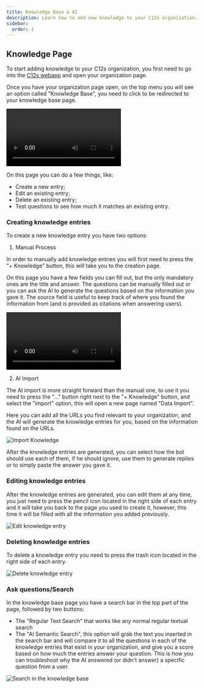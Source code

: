 ```yaml
---
title: Knowledge Base & AI
description: Learn how to add new knowledge to your C12s organization.
sidebar:
  order: 1
---
```




## Knowledge Page

To start adding knowledge to your C12s organization, you first need to go into the [C12s webapp](https://app.c12s.ai?r=docs) and open your organization page.

Once you have your organization page open, on the top menu you will see an option called "Knowledge Base", you need to click to be redirected to your knowledge base page.

<Video
  src={knowledgebase}
  title='Knowledge Base Page'
  autoPlay
  loop
  controls
/>

On this page you can do a few things, like:

* Create a new entry;
* Edit an existing entry;
* Delete an existing entry;
* Test questions to see how much it matches an existing entry.

### Creating knowledge entries

To create a new knowledge entry you have two options:

1) Manual Process

In order to manually add knowledge entries you will first need to press the "+ Knowledge" button, this will take you to the creation page.

On this page you have a few fields you can fill out, but the only mandatory ones are the title and answer. The questions can be manually filled out or you can ask the AI to generate the questions based on the information you gave it. The source field is useful to keep track of where you found the information from (and is provided as citations when answering users).

<Video
  src={addManualKnowledge}
  title='Manual Knowledge Entry'
  autoPlay
  loop
  controls
/>

2) AI Import

The AI import is more straight forward than the manual one, to use it you need to press the "..." button right next to the "+ Knowledge" button, and select the "import" option, this will open a new page named "Data Import".

Here you can add all the URLs you find relevant to your organization, and the AI will generate the knowledge entries for you, based on the information found on the URLs.

![Import Knowledge](src/assets/screenshots/knowledge/import-knowledge.gif)

After the knowledge entries are generated, you can select how the bot should use each of them, if he should ignore, use them to generate replies or to simply paste the answer you gave it.

### Editing knowledge entries

After the knowledge entries are generated, you can edit them at any time, you just need to press the pencil icon located in the right side of each entry and it will take you back to the page you used to create it, however, this time it will be filled with all the information you added previously.

![Edit knowledge entry](src/assets/screenshots/knowledge/editing.gif)

### Deleting knowledge entries

To delete a knowledge entry you need to press the trash icon located in the right side of each entry.

![Delete knowledge entry](src/assets/screenshots/knowledge/deleting.gif)

### Ask questions/Search

In the knowledge base page you have a search bar in the top part of the page, followed by two buttons:

* The "Regular Text Search" that works like any normal regular textual search
* The "AI Semantic Search", this option will grab the text you inserted in the search bar and will compare it to all the questions in each of the knowledge entries that exist in your organization, and give you a score based on how much the entries answer your question. This is how you can troubleshoot why the AI answered (or didn't answer) a specific question from a user.

![Search in the knowledge base](src/assets/screenshots/knowledge/search.gif)
